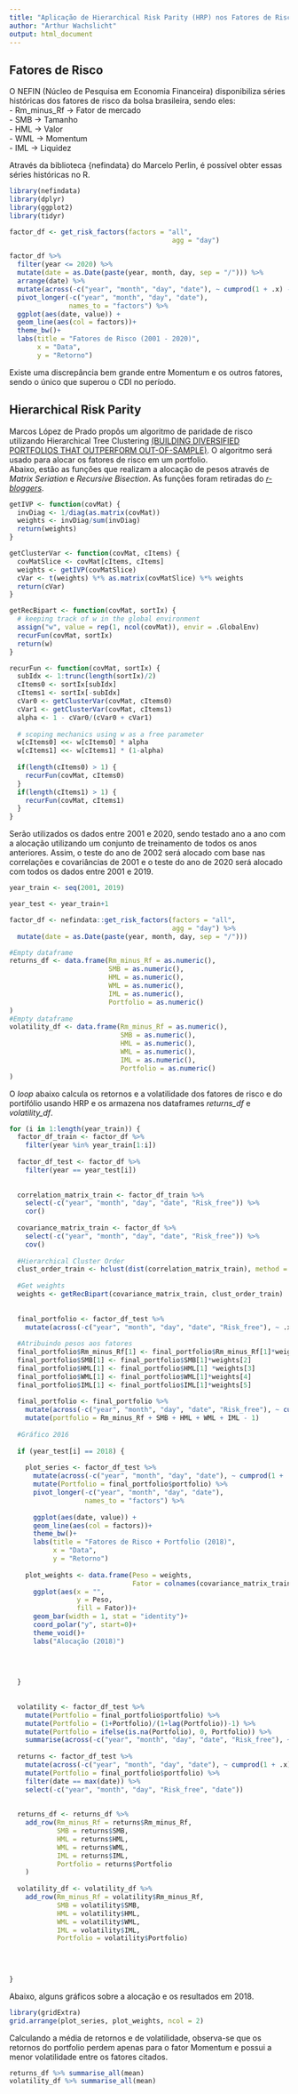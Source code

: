 ```yaml
---
title: "Aplicação de Hierarchical Risk Parity (HRP) nos Fatores de Risco da Bolsa Brasileira"
author: "Arthur Wachslicht"
output: html_document
---
```

## Fatores de Risco
O NEFIN (Núcleo de Pesquisa em Economia Financeira) disponibiliza séries históricas dos fatores de risco da bolsa brasileira, sendo eles:  
- Rm_minus_Rf -> Fator de mercado  
- SMB -> Tamanho  
- HML -> Valor  
- WML -> Momentum  
- IML -> Liquidez  

Através da biblioteca {nefindata} do Marcelo Perlin, é possível obter essas séries históricas no R.  

```r
library(nefindata)
library(dplyr)
library(ggplot2)
library(tidyr)

factor_df <- get_risk_factors(factors = "all",
                                         agg = "day")

factor_df %>% 
  filter(year <= 2020) %>% 
  mutate(date = as.Date(paste(year, month, day, sep = "/"))) %>% 
  arrange(date) %>% 
  mutate(across(-c("year", "month", "day", "date"), ~ cumprod(1 + .x) - 1)) %>% 
  pivot_longer(-c("year", "month", "day", "date"),
               names_to = "factors") %>% 
  ggplot(aes(date, value)) +
  geom_line(aes(col = factors))+
  theme_bw()+
  labs(title = "Fatores de Risco (2001 - 2020)",
       x = "Data",
       y = "Retorno")
```  

Existe uma discrepância bem grande entre Momentum e os outros fatores, sendo o único que superou o CDI no período.  

## Hierarchical Risk Parity
Marcos López de Prado propôs um algoritmo de paridade de risco utilizando Hierarchical Tree Clustering [(BUILDING DIVERSIFIED PORTFOLIOS THAT OUTPERFORM OUT-OF-SAMPLE)](https://poseidon01.ssrn.com/delivery.php?ID=175031100004093097078114114089105002127084029081049078120117103110125030069031069071102061063097020028117124092124084066126119024026024023001016102086064118090085038023095016117015120091001121087126093084093005065089126103005112004066010093028031&EXT=pdf&INDEX=TRUE). O algoritmo será usado para alocar os fatores de risco em um portfolio.  
Abaixo, estão as funções que realizam a alocação de pesos através de *Matrix Seriation* e *Recursive Bisection*. As funções foram retiradas do [*r-bloggers*](https://www.r-bloggers.com/2017/05/testing-the-hierarchical-risk-parity-algorithm/).  

```r
getIVP <- function(covMat) {
  invDiag <- 1/diag(as.matrix(covMat))
  weights <- invDiag/sum(invDiag)
  return(weights)
}

getClusterVar <- function(covMat, cItems) {
  covMatSlice <- covMat[cItems, cItems]
  weights <- getIVP(covMatSlice)
  cVar <- t(weights) %*% as.matrix(covMatSlice) %*% weights
  return(cVar)
}

getRecBipart <- function(covMat, sortIx) {
  # keeping track of w in the global environment
  assign("w", value = rep(1, ncol(covMat)), envir = .GlobalEnv)
  recurFun(covMat, sortIx)
  return(w)
}

recurFun <- function(covMat, sortIx) {
  subIdx <- 1:trunc(length(sortIx)/2)
  cItems0 <- sortIx[subIdx]
  cItems1 <- sortIx[-subIdx]
  cVar0 <- getClusterVar(covMat, cItems0)
  cVar1 <- getClusterVar(covMat, cItems1)
  alpha <- 1 - cVar0/(cVar0 + cVar1)
  
  # scoping mechanics using w as a free parameter
  w[cItems0] <<- w[cItems0] * alpha
  w[cItems1] <<- w[cItems1] * (1-alpha)
  
  if(length(cItems0) > 1) {
    recurFun(covMat, cItems0)
  }
  if(length(cItems1) > 1) {
    recurFun(covMat, cItems1)
  }
}

```  

Serão utilizados os dados entre 2001 e 2020, sendo testado ano a ano com a alocação utilizando um conjunto de treinamento de todos os anos anteriores. Assim, o teste do ano de 2002 será alocado com base nas correlações e covariâncias de 2001 e o teste do ano de 2020 será alocado com todos os dados entre 2001 e 2019.  


```r

year_train <- seq(2001, 2019)

year_test <- year_train+1

factor_df <- nefindata::get_risk_factors(factors = "all",
                                         agg = "day") %>% 
  mutate(date = as.Date(paste(year, month, day, sep = "/"))) 

#Empty dataframe
returns_df <- data.frame(Rm_minus_Rf = as.numeric(),
                         SMB = as.numeric(),
                         HML = as.numeric(),
                         WML = as.numeric(),
                         IML = as.numeric(),
                         Portfolio = as.numeric()
)
#Empty dataframe
volatility_df <- data.frame(Rm_minus_Rf = as.numeric(),
                            SMB = as.numeric(),
                            HML = as.numeric(),
                            WML = as.numeric(),
                            IML = as.numeric(),
                            Portfolio = as.numeric()
)


```

O *loop* abaixo calcula os retornos e a volatilidade dos fatores de risco e do portifólio usando HRP e os armazena nos dataframes *returns_df* e *volatility_df*.


```r
for (i in 1:length(year_train)) {
  factor_df_train <- factor_df %>% 
    filter(year %in% year_train[1:i])
  
  factor_df_test <- factor_df %>% 
    filter(year == year_test[i])
  
  
  correlation_matrix_train <- factor_df_train %>% 
    select(-c("year", "month", "day", "date", "Risk_free")) %>% 
    cor()
  
  covariance_matrix_train <- factor_df %>% 
    select(-c("year", "month", "day", "date", "Risk_free")) %>% 
    cov()
  
  #Hierarchical Cluster Order
  clust_order_train <- hclust(dist(correlation_matrix_train), method = "single")$order
  
  #Get weights
  weights <- getRecBipart(covariance_matrix_train, clust_order_train)
  
  
  final_portfolio <- factor_df_test %>%
    mutate(across(-c("year", "month", "day", "date", "Risk_free"), ~ .x + 1))
  
  #Atribuindo pesos aos fatores
  final_portfolio$Rm_minus_Rf[1] <- final_portfolio$Rm_minus_Rf[1]*weights[1]
  final_portfolio$SMB[1] <- final_portfolio$SMB[1]*weights[2]
  final_portfolio$HML[1] <- final_portfolio$HML[1] *weights[3]
  final_portfolio$WML[1] <- final_portfolio$WML[1]*weights[4]
  final_portfolio$IML[1] <- final_portfolio$IML[1]*weights[5]
  
  final_portfolio <- final_portfolio %>% 
    mutate(across(-c("year", "month", "day", "date", "Risk_free"), ~ cumprod(.x))) %>% 
    mutate(portfolio = Rm_minus_Rf + SMB + HML + WML + IML - 1) 
  
  #Gráfico 2016
  
  if (year_test[i] == 2018) {
    
    plot_series <- factor_df_test %>% 
      mutate(across(-c("year", "month", "day", "date"), ~ cumprod(1 + .x) - 1)) %>% 
      mutate(Portfolio = final_portfolio$portfolio) %>% 
      pivot_longer(-c("year", "month", "day", "date"),
                   names_to = "factors") %>% 
      
      ggplot(aes(date, value)) +
      geom_line(aes(col = factors))+
      theme_bw()+
      labs(title = "Fatores de Risco + Portfolio (2018)",
           x = "Data",
           y = "Retorno")
    
    plot_weights <- data.frame(Peso = weights,
                               Fator = colnames(covariance_matrix_train)) %>% 
      ggplot(aes(x = "",
                 y = Peso,
                 fill = Fator))+
      geom_bar(width = 1, stat = "identity")+
      coord_polar("y", start=0)+
      theme_void()+
      labs("Alocação (2018)")
      

    
    
  }
  
  
  volatility <- factor_df_test %>% 
    mutate(Portfolio = final_portfolio$portfolio) %>%
    mutate(Portfolio = (1+Portfolio)/(1+lag(Portfolio))-1) %>% 
    mutate(Portfolio = ifelse(is.na(Portfolio), 0, Portfolio)) %>%
    summarise(across(-c("year", "month", "day", "date", "Risk_free"), ~sd(.x)*sqrt(252)))
  
  returns <- factor_df_test %>% 
    mutate(across(-c("year", "month", "day", "date"), ~ cumprod(1 + .x) - 1)) %>% 
    mutate(Portfolio = final_portfolio$portfolio) %>% 
    filter(date == max(date)) %>% 
    select(-c("year", "month", "day", "Risk_free", "date")) 
  
  
  returns_df <- returns_df %>% 
    add_row(Rm_minus_Rf = returns$Rm_minus_Rf,
            SMB = returns$SMB,
            HML = returns$HML,
            WML = returns$WML,
            IML = returns$IML,
            Portfolio = returns$Portfolio
    )
  
  volatility_df <- volatility_df %>% 
    add_row(Rm_minus_Rf = volatility$Rm_minus_Rf,
            SMB = volatility$SMB,
            HML = volatility$HML,
            WML = volatility$WML,
            IML = volatility$IML,
            Portfolio = volatility$Portfolio)
  

  
  
}


```  

Abaixo, alguns gráficos sobre a alocação e os resultados em 2018.  

```r
library(gridExtra)
grid.arrange(plot_series, plot_weights, ncol = 2)


```

Calculando a média de retornos e de volatilidade, observa-se que os retornos do portfolio perdem apenas para o fator Momentum e possui a menor volatilidade entre os fatores citados.

```r
returns_df %>% summarise_all(mean) 
volatility_df %>% summarise_all(mean) 
```




